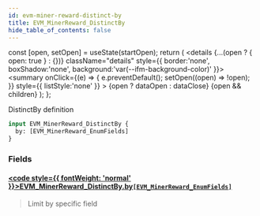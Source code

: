 ```yaml
---
id: evm-miner-reward-distinct-by
title: EVM_MinerReward_DistinctBy
hide_table_of_contents: false
---
```







  const [open, setOpen] = useState(startOpen);
  return (
    <details {...(open ? { open: true } : {})} className="details" style={{ border:'none', boxShadow:'none', background:'var(--ifm-background-color)' }}>
      <summary
        onClick={(e) => {
          e.preventDefault();
          setOpen((open) => !open);
        }}
        style={{ listStyle:'none' }}
      >
      {open ? dataOpen : dataClose}
      </summary>
      {open && children}
    </details>
  );
};




DistinctBy definition


```graphql
input EVM_MinerReward_DistinctBy {
  by: [EVM_MinerReward_EnumFields]
}
```




### Fields

#### [<code style={{ fontWeight: 'normal' }}>EVM_MinerReward_DistinctBy.<b>by</b></code>](#)<Bullet />[`[EVM_MinerReward_EnumFields]`](/docs/graphql-reference/enums/evm-miner-reward-enum-fields) <Badge class="secondary" text="list"/> <Badge class="secondary" text="enum"/>
> Limit by specific field
> 



